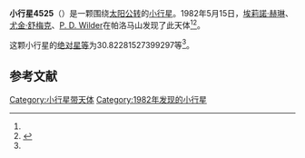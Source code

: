 {{Infobox planet
| bgcolour = #FFFFC0
| name = 4525 Johnbauer
| symbol = 
| image = 
| caption = 
| discovery = yes
| discovery_ref = 
| discoverer = [[埃莉諾·赫琳|埃莉諾·赫琳]]、[[尤金·舒梅克|尤金·舒梅克]]、[[P._D._Wilder|P. D. Wilder]]
| discovery_site = [[帕洛马山|帕洛马山]] 
| discovered = 1982年5月15日
| designations = yes
| mp_name = 
| named_after = 
| alt_names = 1982 JB3/ 1951 YF / 1988 XX
| mp_category = [[主带小行星|主带小行星]]
| orbit_ref = <ref name="a">[http://ssd.jpl.nasa.gov/sbdb.cgi?sstr=4525 4525 Johnbauer] {{Wayback|url=http://ssd.jpl.nasa.gov/sbdb.cgi?sstr=4525 |date=20201124005614 }}，小行星數據庫瀏覽器（JPL Small-Body Database Browser）－[[美国国家航空航天局|美国国家航空航天局]]喷气推进实验室</ref>
| epoch = 2456400.5 (2013年4月18日更新)
| aphelion = {{convert|3.090427021412653|AU|km|3|abbr=on|lk=out}}
| perihelion = {{convert|2.052924059568781|AU|km|3|abbr=on}}
| semimajor = {{convert|2.571675540490717|AU|km|3|abbr=on}}
| eccentricity = 0.201717313
| period = 1506.338889 [[日|日]]<br />4.12[[儒略年|儒略年]]
| avg_speed = 
| inclination = 13.5348829066292
| asc_node = 73.01119574943672
| mean_anomaly = 
| arg_peri = 30.82281527399297
| satellites = 
| physical_characteristics = yes
| dimensions = 
| mass = 
| density = 
| surface_grav = 
| escape_velocity = 
| sidereal_day = 
| axial_tilt = 
| pole_ecliptic_lat = 
| pole_ecliptic_lon = 
| albedo = 
| temperatures= 
| temp_name1 = 
| mean_temp_1 = 
| max_temp_1 = 
| temp_name2 = 
| max_temp_2 = 
| spectral_type = 
| abs_magnitude = 30.82281527399297
}}

'''小行星4525'''（{{lang-en|4525 Johnbauer}}）是一颗围绕[[太阳|太阳]][[公转|公转]]的[[小行星|小行星]]。1982年5月15日，[[埃莉諾·赫琳|埃莉諾·赫琳]]、[[尤金·舒梅克|尤金·舒梅克]]、[[P._D._Wilder|P. D. Wilder]]在帕洛马山发现了此天体<ref name="a" /><ref>{{cite news|title=小行星列表|url=http://cfa-www.harvard.edu/iau/lists/NumberedMPs.txt|accessdate=2013-07-08|newspaper=哈佛大学|archive-date=2008-05-17|archive-url=https://web.archive.org/web/20080517010638/http://cfa-www.harvard.edu/iau/lists/NumberedMPs.txt|dead-url=no}}</ref>。

这颗小行星的[[绝对星等|绝对星等]]为30.82281527399297等<ref name="a" />。

==参考文献==
{{reflist}}
{{Minor Planet Number|[[小行星4524|小行星4524]]|[[小行星4526|小行星4526]]}}

{{小天体}}

[[Category:小行星带天体|Category:小行星带天体]]
[[Category:1982年发现的小行星|Category:1982年发现的小行星]]

{{asteroid-stub}}